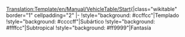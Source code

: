 <noinclude>[[Translation:Template/en/Manual/VehicleTable/Start]]</noinclude>{|class="wikitable" border="1" cellpadding="2"
|-
!style="background: #ccffcc"|Templado
!style="background: #ccccff"|Subártico
!style="background: #ffffcc"|Subtropical
!style="background: #ff9999"|Fantasía